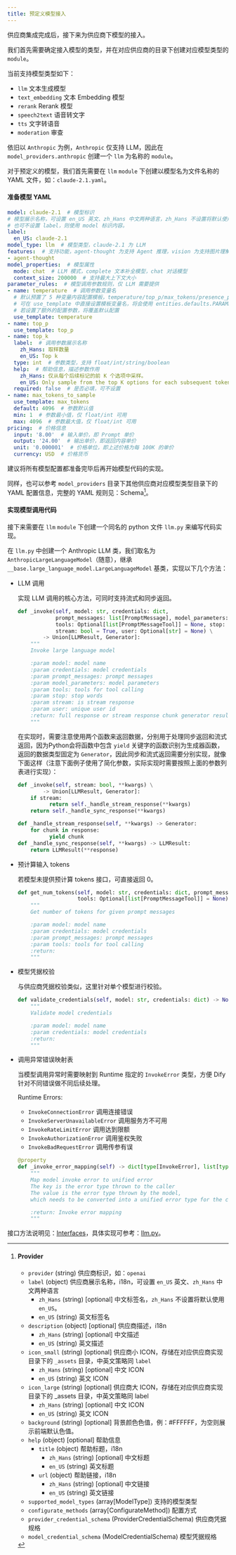 ```yaml
---
title: 预定义模型接入
---
```



供应商集成完成后，接下来为供应商下模型的接入。

我们首先需要确定接入模型的类型，并在对应供应商的目录下创建对应模型类型的 `module`。

当前支持模型类型如下：

* `llm` 文本生成模型
* `text_embedding` 文本 Embedding 模型
* `rerank` Rerank 模型
* `speech2text` 语音转文字
* `tts` 文字转语音
* `moderation` 审查

依旧以 `Anthropic` 为例，`Anthropic` 仅支持 LLM，因此在 `model_providers.anthropic` 创建一个 `llm` 为名称的 `module`。

对于预定义的模型，我们首先需要在 `llm` `module` 下创建以模型名为文件名称的 YAML 文件，如：`claude-2.1.yaml`。

#### 准备模型 YAML

```yaml
model: claude-2.1  # 模型标识
# 模型展示名称，可设置 en_US 英文、zh_Hans 中文两种语言，zh_Hans 不设置将默认使用 en_US。
# 也可不设置 label，则使用 model 标识内容。
label:
  en_US: claude-2.1
model_type: llm  # 模型类型，claude-2.1 为 LLM
features:  # 支持功能，agent-thought 为支持 Agent 推理，vision 为支持图片理解
- agent-thought
model_properties:  # 模型属性
  mode: chat  # LLM 模式，complete 文本补全模型，chat 对话模型
  context_size: 200000  # 支持最大上下文大小
parameter_rules:  # 模型调用参数规则，仅 LLM 需要提供
- name: temperature  # 调用参数变量名
  # 默认预置了 5 种变量内容配置模板，temperature/top_p/max_tokens/presence_penalty/frequency_penalty
  # 可在 use_template 中直接设置模板变量名，将会使用 entities.defaults.PARAMETER_RULE_TEMPLATE 中的默认配置
  # 若设置了额外的配置参数，将覆盖默认配置
  use_template: temperature
- name: top_p
  use_template: top_p
- name: top_k
  label:  # 调用参数展示名称
    zh_Hans: 取样数量
    en_US: Top k
  type: int  # 参数类型，支持 float/int/string/boolean
  help:  # 帮助信息，描述参数作用
    zh_Hans: 仅从每个后续标记的前 K 个选项中采样。
    en_US: Only sample from the top K options for each subsequent token.
  required: false  # 是否必填，可不设置
- name: max_tokens_to_sample
  use_template: max_tokens
  default: 4096  # 参数默认值
  min: 1  # 参数最小值，仅 float/int 可用
  max: 4096  # 参数最大值，仅 float/int 可用
pricing:  # 价格信息
  input: '8.00'  # 输入单价，即 Prompt 单价
  output: '24.00'  # 输出单价，即返回内容单价
  unit: '0.000001'  # 价格单位，即上述价格为每 100K 的单价
  currency: USD  # 价格货币
```

建议将所有模型配置都准备完毕后再开始模型代码的实现。

同样，也可以参考 `model_providers` 目录下其他供应商对应模型类型目录下的 YAML 配置信息，完整的 YAML 规则见：Schema[^1]。

#### 实现模型调用代码

接下来需要在 `llm` `module` 下创建一个同名的 python 文件 `llm.py` 来编写代码实现。

在 `llm.py` 中创建一个 Anthropic LLM 类，我们取名为 `AnthropicLargeLanguageModel`（随意），继承 `__base.large_language_model.LargeLanguageModel` 基类，实现以下几个方法：

*   LLM 调用

    实现 LLM 调用的核心方法，可同时支持流式和同步返回。

    ```python
    def _invoke(self, model: str, credentials: dict,
                prompt_messages: list[PromptMessage], model_parameters: dict,
                tools: Optional[list[PromptMessageTool]] = None, stop: Optional[List[str]] = None,
                stream: bool = True, user: Optional[str] = None) \
            -> Union[LLMResult, Generator]:
        """
        Invoke large language model

        :param model: model name
        :param credentials: model credentials
        :param prompt_messages: prompt messages
        :param model_parameters: model parameters
        :param tools: tools for tool calling
        :param stop: stop words
        :param stream: is stream response
        :param user: unique user id
        :return: full response or stream response chunk generator result
        """
    ```

    在实现时，需要注意使用两个函数来返回数据，分别用于处理同步返回和流式返回，因为Python会将函数中包含 `yield` 关键字的函数识别为生成器函数，返回的数据类型固定为 `Generator`，因此同步和流式返回需要分别实现，就像下面这样（注意下面例子使用了简化参数，实际实现时需要按照上面的参数列表进行实现）：

    ```python
    def _invoke(self, stream: bool, **kwargs) \
            -> Union[LLMResult, Generator]:
        if stream:
              return self._handle_stream_response(**kwargs)
        return self._handle_sync_response(**kwargs)

    def _handle_stream_response(self, **kwargs) -> Generator:
        for chunk in response:
              yield chunk
    def _handle_sync_response(self, **kwargs) -> LLMResult:
        return LLMResult(**response)
    ```
*   预计算输入 tokens

    若模型未提供预计算 tokens 接口，可直接返回 0。

    ```python
    def get_num_tokens(self, model: str, credentials: dict, prompt_messages: list[PromptMessage],
                       tools: Optional[list[PromptMessageTool]] = None) -> int:
        """
        Get number of tokens for given prompt messages

        :param model: model name
        :param credentials: model credentials
        :param prompt_messages: prompt messages
        :param tools: tools for tool calling
        :return:
        """
    ```
*   模型凭据校验

    与供应商凭据校验类似，这里针对单个模型进行校验。

    ```python
    def validate_credentials(self, model: str, credentials: dict) -> None:
        """
        Validate model credentials

        :param model: model name
        :param credentials: model credentials
        :return:
        """
    ```
*   调用异常错误映射表

    当模型调用异常时需要映射到 Runtime 指定的 `InvokeError` 类型，方便 Dify 针对不同错误做不同后续处理。

    Runtime Errors:

    * `InvokeConnectionError` 调用连接错误
    * `InvokeServerUnavailableError` 调用服务方不可用
    * `InvokeRateLimitError` 调用达到限额
    * `InvokeAuthorizationError` 调用鉴权失败
    * `InvokeBadRequestError` 调用传参有误

    ```python
    @property
    def _invoke_error_mapping(self) -> dict[type[InvokeError], list[type[Exception]]]:
        """
        Map model invoke error to unified error
        The key is the error type thrown to the caller
        The value is the error type thrown by the model,
        which needs to be converted into a unified error type for the caller.

        :return: Invoke error mapping
        """
    ```

接口方法说明见：[Interfaces](https://github.com/langgenius/dify/blob/main/api/core/model\_runtime/docs/zh\_Hans/interfaces.md)，具体实现可参考：[llm.py](https://github.com/langgenius/dify-runtime/blob/main/lib/model_providers/anthropic/llm/llm.py)。

[^1]: #### Provider

    * `provider` (string) 供应商标识，如：`openai`
    * `label` (object) 供应商展示名称，i18n，可设置 `en_US` 英文、`zh_Hans` 中文两种语言
      * `zh_Hans` (string) \[optional] 中文标签名，`zh_Hans` 不设置将默认使用 `en_US`。
      * `en_US` (string) 英文标签名
    * `description` (object) \[optional] 供应商描述，i18n
      * `zh_Hans` (string) \[optional] 中文描述
      * `en_US` (string) 英文描述
    * `icon_small` (string) \[optional] 供应商小 ICON，存储在对应供应商实现目录下的 `_assets` 目录，中英文策略同 `label`
      * `zh_Hans` (string) \[optional] 中文 ICON
      * `en_US` (string) 英文 ICON
    * `icon_large` (string) \[optional] 供应商大 ICON，存储在对应供应商实现目录下的 \_assets 目录，中英文策略同 label
      * `zh_Hans` (string) \[optional] 中文 ICON
      * `en_US` (string) 英文 ICON
    * `background` (string) \[optional] 背景颜色色值，例：#FFFFFF，为空则展示前端默认色值。
    * `help` (object) \[optional] 帮助信息
      * `title` (object) 帮助标题，i18n
        * `zh_Hans` (string) \[optional] 中文标题
        * `en_US` (string) 英文标题
      * `url` (object) 帮助链接，i18n
        * `zh_Hans` (string) \[optional] 中文链接
        * `en_US` (string) 英文链接
    * `supported_model_types` (array\[ModelType]) 支持的模型类型
    * `configurate_methods` (array\[ConfigurateMethod]) 配置方式
    * `provider_credential_schema` (ProviderCredentialSchema) 供应商凭据规格
    * `model_credential_schema` (ModelCredentialSchema) 模型凭据规格
